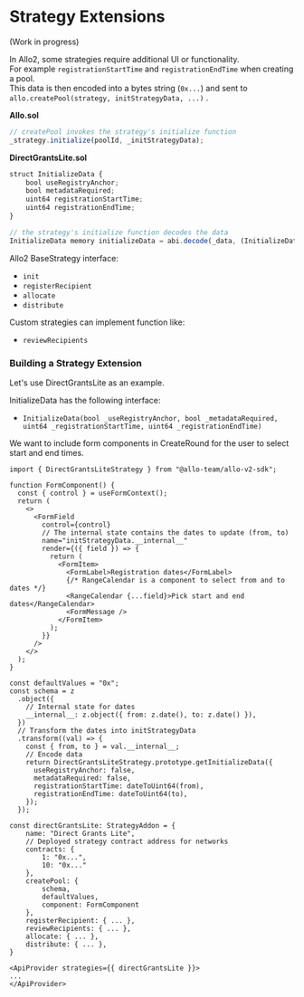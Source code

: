 
<Meta title="Strategy Extensions" />

# Strategy Extensions

(Work in progress)

In Allo2, some strategies require additional UI or functionality.  
For example `registrationStartTime` and `registrationEndTime` when creating a pool.  
This data is then encoded into a bytes string (`0x...`) and sent to `allo.createPool(strategy, initStrategyData, ...)` .

**Allo.sol**

```ts
// createPool invokes the strategy's initialize function
_strategy.initialize(poolId, _initStrategyData);
```

**DirectGrantsLite.sol**

```ts
struct InitializeData {
    bool useRegistryAnchor;
    bool metadataRequired;
    uint64 registrationStartTime;
    uint64 registrationEndTime;
}

// the strategy's initialize function decodes the data
InitializeData memory initializeData = abi.decode(_data, (InitializeData));
```

Allo2 BaseStrategy interface:

- `init`
- `registerRecipient`
- `allocate`
- `distribute`

Custom strategies can implement function like:

- `reviewRecipients`

### Building a Strategy Extension

Let's use DirectGrantsLite as an example.

InitializeData has the following interface:

- `InitializeData(bool _useRegistryAnchor, bool _metadataRequired, uint64 _registrationStartTime, uint64 _registrationEndTime)`

We want to include form components in CreateRound for the user to select start and end times.

```tsx
import { DirectGrantsLiteStrategy } from "@allo-team/allo-v2-sdk";

function FormComponent() {
  const { control } = useFormContext();
  return (
    <>
      <FormField
        control={control}
        // The internal state contains the dates to update (from, to)
        name="initStrategyData.__internal__"
        render={({ field }) => {
          return (
            <FormItem>
              <FormLabel>Registration dates</FormLabel>
              {/* RangeCalendar is a component to select from and to dates */}
              <RangeCalendar {...field}>Pick start and end dates</RangeCalendar>
              <FormMessage />
            </FormItem>
          );
        }}
      />
    </>
  );
}

const defaultValues = "0x";
const schema = z
  .object({
    // Internal state for dates
    __internal__: z.object({ from: z.date(), to: z.date() }),
  })
  // Transform the dates into initStrategyData
  .transform((val) => {
    const { from, to } = val.__internal__;
    // Encode data
    return DirectGrantsLiteStrategy.prototype.getInitializeData({
      useRegistryAnchor: false,
      metadataRequired: false,
      registrationStartTime: dateToUint64(from),
      registrationEndTime: dateToUint64(to),
    });
  });

const directGrantsLite: StrategyAddon = {
    name: "Direct Grants Lite",
    // Deployed strategy contract address for networks
    contracts: {
        1: "0x...",
        10: "0x..."
    },
    createPool: {
        schema,
        defaultValues,
        component: FormComponent
    },
    registerRecipient: { ... },
    reviewRecipients: { ... },
    allocate: { ... },
    distribute: { ... },
}

<ApiProvider strategies={{ directGrantsLite }}>
...
</ApiProvider>
```
